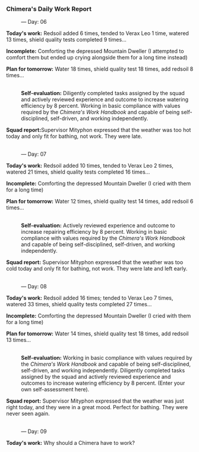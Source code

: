 ===Chimera's Daily Work Report===
:&mdash; Day: 06
:
'''Today's work:''' Redsoil added 6 times, tended to Verax Leo 1 time, watered 13 times, shield quality tests completed 9 times...
:
'''Incomplete:''' Comforting the depressed Mountain Dweller (I attempted to comfort them but ended up crying alongside them for a long time instead)
:
'''Plan for tomorrow:''' Water 18 times, shield quality test 18 times, add redsoil 8 times...
:<br />'''Self-evaluation:''' Diligently completed tasks assigned by the squad and actively reviewed experience and outcome to increase watering efficiency by 8 percent. Working in basic compliance with values required by the ''Chimera's Work Handbook'' and capable of being self-disciplined, self-driven, and working independently.
:
'''Squad report: '''Supervisor Mityphon expressed that the weather was too hot today and only fit for bathing, not work. They were late.
:<br />&mdash; Day: 07
:
'''Today's work:''' Redsoil added 10 times, tended to Verax Leo 2 times, watered 21 times, shield quality tests completed 16 times...
:
'''Incomplete:''' Comforting the depressed Mountain Dweller (I cried with them for a long time)
:
'''Plan for tomorrow:''' Water 12 times, shield quality test 14 times, add redsoil 6 times...
:<br />'''Self-evaluation:''' Actively reviewed experience and outcome to increase repairing efficiency by 8 percent. Working in basic compliance with values required by the ''Chimera's Work Handbook'' and capable of being self-disciplined, self-driven, and working independently.
:
'''Squad report:''' Supervisor Mityphon expressed that the weather was too cold today and only fit for bathing, not work. They were late and left early.
:<br />&mdash; Day: 08
:
'''Today's work:''' Redsoil added 16 times; tended to Verax Leo 7 times, watered 33 times, shield quality tests completed 27 times...
:
'''Incomplete:''' Comforting the depressed Mountain Dweller (I cried with them for a long time)
:
'''Plan for tomorrow:''' Water 14 times, shield quality test 18 times, add redsoil 13 times...
:<br />'''Self-evaluation:''' Working in basic compliance with values required by the ''Chimera's Work Handbook'' and capable of being self-disciplined, self-driven, and working independently. Diligently completed tasks assigned by the squad and actively reviewed experience and outcomes to increase watering efficiency by 8 percent. (Enter your own self-assessment here).
:
'''Squad report:''' Supervisor Mityphon expressed that the weather was just right today, and they were in a great mood. Perfect for bathing. They were never seen again.
:<br />&mdash; Day: 09
:
'''Today's work:''' Why should a Chimera have to work?
